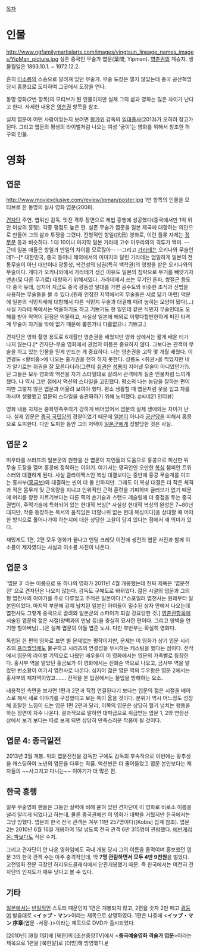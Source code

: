 [[목차]]

= 인물 =
http://www.ngfamilymartialarts.com/images/vingtsun_lineage_names_images/YipMan_picture.jpg
실존 중국인 무술가 엽문(葉問, Yipman).
[[영춘권]]의 계승자. 생몰월일은 1893.10.1. ~ 1972.12.2.

흔히 [[이소룡]]의 스승으로 알려져 있던 무술가. 무술 도장은 열지 않았는데 중국 공산혁명 당시 홍콩으로 도피하여 그곳에서 도장을 연다. 

동명 영화(2번 항목)의 모티브가 된 인물이지만 실제 그의 삶과 영화는 많은 차이가 난다고 한다. 자세한 내용은 [[영춘권]] 항목을 참조.

실제 엽문이 어떤 사람이었는지 보려면 [[왕가위]] 감독의 [[일대종사]](2013)가 오히려 참고가 된다. 그리고 엽문의 평생의 라이벌처럼 나오는 여성 '궁이'는 영화를 위해서 창조한 허구의 인물. 

= 영화 =
== 엽문 ==
http://www.moviexclusive.com/review/ipman/poster.jpg
1번 항목의 인물을 모티브로 한 동명의 실사 영화 엽문(2008).

[[견자단]] 주연. 엽위신 감독. 멋진 격투 장면으로 제법 흥행에 성공했다(중국에서만 1억 위안 이상의 흥행). 각종 평점도 높은 편. 실존 무술가 엽문을 일본 제국에 대항하는 의인으로 만들어 그의 삶과 투쟁을 그렸다. 전형적인 항일(抗日) 영화로, 이런 플롯 자체는 [[정무문]] 등과 비슷하다. 1 대 10이나 마지막 일본 가라테 고수 미우라와의 격투가 백미. --근데 일본 애들은 항일과 반일의 차이를 모르잖아-- --그리고 [[가라테]]는 오키나와 무술인데?--[* 대한민국, 중국 등이나 해외에서의 이미지와 달린 가라테는 엄밀하게 일본의 전통무술이 아닌 대만이나 광동성, 복건성의 남권(특히 백학권)의 영향을 받은 오키나와의 무술이다. 게다가 오키나와에서 가라테가 생긴 이유도 일본의 침략으로 무기를 빼앗기자 맨손(및 다른 무기로) 대항하기 위해서였다. 가라데에서 쓰는 무기인 톤파, 쌍절곤 등도 다 중국 유래, 심지어 지금도 중국 광동성 일대를 가면 공수도와 비슷한 초식과 신법을 사용하는 무술들을 볼 수 있다.(원래 인접한 지역에서의 무술들은 서로 닮기 마련) 덕분에 일본의 식민지배에 대항해서 다른 식민지 무술과 대결해 때려 눕히는 모양이 됐다(...) 사실 가라테 쪽에서는 억울하기도 하고 기쁘기도 한 일인데 같은 식민지 무술인데도 오해를 받아 악역이 된점은 억울하고, 사실상 일본에 해외로 이렇다할만한하게 퍼진 타격계 무술이 자기들 밖에 없기 때문에 뽑힌거나 다름없으니 기쁘고.]

{{{#!html
<iframe width="420" height="315" src="http://www.youtube.com/embed/Rv1aPIujgNI" frameborder="0" allowfullscreen></iframe>}}}


{{{#!html
<iframe width="560" height="315" src="//www.youtube.com/embed/MCoH4FVgi7M" frameborder="0" allowfullscreen></iframe>}}}

견자단은 영화 촬영 용도로 6개월만 영춘권을 배웠지만 영화 상에서는 짧게 배운 티가 나지 않는다.[* 견자단-무술 영화에서 권법의 이름은 중요하지 않다. 그보다는 관객이 무술을 하고 있는 인물을 믿게 만드는 게 중요하다. 나는 영춘권을 고작 몇 개월 배웠다. 이연걸도 <황비홍>에 나오는 홍가권을 전혀 하지 못한다. 성룡도 <취권>을 찍었지만 내가 알기로는 취권을 잘 모른다더라(그런데 [[취권]]은 [[성룡]]이 지어낸 무술이 아니었던가?). 단 그들은 모두 영화의 액션을 자기 스타일대로 살려서 관객에게 실존 인물처럼 느끼게 했다. 나 역시 그런 점에서 액션의 스타일을 고민했다. 평소의 나는 농담을 잘하는 편이지만 그렇지 않은 엽문과 어울려 보여야 했다. 평소 생활할 때 엽문처럼 옷을 입고 차를 마시며 생활했고 엽문의 스타일을 습관화하기 위해 노력했다. [http://www.cine21.com/Article/article_view.php?mm=005001002&article_id=60973 #]씨네21 인터뷰]

영화 내용 자체는 중화민족주의가 강하게 배어있어서 엽문의 실제 생애와는 차이가 난다. 실제 엽문은 [[중국 국민당]]의 경찰이었기 때문에 [[일본]]이 아니라 [[공산당]]을 피해서 홍콩으로 도피한다. 다만 도피한 동안 그의 저택이 [[일본군]]에게 징발당한 것은 사실. 

== 엽문 2 ==
미우라를 쓰러뜨려 일본군의 원한을 산 엽문이 지인들의 도움으로 홍콩으로 피신한 뒤 무술 도장을 열며 홍콩에 정착하는 이야기. 여기서는 영국인인 오만한 [[복싱]] 챔피언 트위스터와 대결하게 된다. 사실 클라이맥스인 복싱 대결보다는 중반에 홍콩 무술계를 이끄는 홍사부([[홍금보]])와 대결하는 씬이 더 볼 만하지만. 
그래도 이 복싱 대결은 더 작은 체격과 적은 몸무게 및 근육량을 지니고 인위적인 근력 훈련을 기피하며 글러브가 없기 때문에 머리를 향한 지르기보다는 다른 쪽의 손기술과 스탠드 레슬링에 더 중점을 두는 중국권법이, 주먹기술에 특화되어 있는 현대적 복싱[* 사실상 현대적 복싱의 완성은 7~80년대지만, 작중 등장하는 복서의 움직임은 더할나위 없는 현대 복싱이다]을 상대할 때 어떠한 방식으로 풀어나가야 하는지에 대한 상당한 고찰이 담겨 있다는 점에서 꽤 의미가 있다.

{{{#!html
<object id='skplayer' name='skplayer' width='640' height='384' classid='clsid:D27CDB6E-AE6D-11cf-96B8-444553540000' codebase='http://download.macromedia.com/pub/shockwave/cabs/flash/swflash.cab#version=9.0.115.00'><param name='movie' value='http://v.nate.com/v.sk/movie/0|213571892/20100622120601119067541001' /><param name='allowFullscreen' value='true' /><param name='allowScriptAccess' value='always' /><param name='wmode' value='transparent' /><embed src='http://v.nate.com/v.sk/movie/0|213571892/20100622120601119067541001' wmode='transparent' allowScriptAccess='always' allowFullscreen='true' name='skplayer' width='640' height='384' type='application/x-shockwave-flash' pluginspage='http://www.macromedia.com/go/getflashplayer' /></object><P><object id='skplayer' name='skplayer' width='480' height='384' classid='clsid:D27CDB6E-AE6D-11cf-96B8-444553540000' codebase='http://download.macromedia.com/pub/shockwave/cabs/flash/swflash.cab#version=9.0.115.00'><param name='movie' value='http://v.nate.com/v.sk/movie/0|215912750/20101216131201251647261001' /><param name='allowFullscreen' value='true' /><param name='allowScriptAccess' value='always' /><param name='wmode' value='transparent' /><embed src='http://v.nate.com/v.sk/movie/0|215912750/20101216131201251647261001' wmode='transparent' allowScriptAccess='always' allowFullscreen='true' name='skplayer' width='480' height='384' type='application/x-shockwave-flash' pluginspage='http://www.macromedia.com/go/getflashplayer' /></object>}}}

재밌게도 1편, 2편 모두 영화가 끝나고 엔딩 크레딧 이전에 생전의 엽문 사진과 함께 이소룡이 제자였다는 사실과 이소룡 사진이 나온다.

== 엽문 3 ==
'엽문 3' 라는 이름으로 또 하나의 영화가 2011년 4월 개봉했는데 진짜 제목은 '엽문전전' 으로 견자단은 나오지 않는다. 감독도 구예도로 바뀌었다. 젊은 시절의 엽문과 그의 형 엽천사의 이야기를 주로 다루었고 주적은 일본이다.[*스포일러 엽천사는 원래부터 일본인이었다. 마지막 부분에 강제 납치된 일본인 아이들이 밀수된 상자 안에서 나오는데 엽천사도 그렇게 중국으로 끌려와 일본군의 스파이가 되길 강요당한 것.] [[영춘권]]항목에 서술된 엽문의 젊은 시절(양벽과의 만남 등)을 충실히 묘사한 편이다. 그리고 양벽을 연기한 할아버님(…)은 실제 엽문의 아들 엽준 노사. 다만 후반부는 확실히 영화다.

독립된 한 편의 영화로 보면 별 문제없는 평작이지만, 문제는 이 영화가 상기 엽문 시리즈의 [[프리퀄]]임에도 불구하고 시리즈의 연결성을 무시하는 캐스팅을 했다는 점이다. 전작에서 엽문의 라이벌 기믹으로 나왔던 배우들이 이 영화에서는 엽문의 가족뻘로 등장한다. 홍사부 역을 맡았던 홍금보가 이 영화에서는 진화순 역으로 나오고, 금사부 역을 맡았던 번소황이 여기서 엽천사로 나온다. 심지어 젊은 엽문 역의 두우항은 엽문 2에서는 홍사부의 제자역이었고……. 전작을 본 입장에서는 몰입을 방해하는 요소.

내용적인 측면을 보자면 1편과 2편과 직접 연결된다기 보다는 엽문의 젊은 시절을 베이스로 해서 새로 이야기를 구성했다고 보는 쪽이 옳을 것이다. 분위기 역시 어느정도 성장해 초탈한 느낌이 드는 엽문 1편 2편과 달리, 이쪽의 엽문은 상당히 혈기 넘치는 행동을 하는 장면이 자주 나온다. 결과적으로 말하면 대박급으로 취급받는 엽문 1, 2와 연장선 상에서 보기 보다는 따로 보게 되면 상당히 만족스러운 작품이 될 것이다.

== 엽문 4: 종극일전 ==
2013년 3월 개봉. 위의 엽문전전을 감독한 구예도 감독의 후속작으로 이번에는 황추생을 캐스팅하여 노년의 엽문을 다루는 작품. 액션씬은 더 줄어들었고 엽문 본인보다는 제자들의 ~~사고치고 다니는~~ 이야기가 더 많은 편. 

== 한국 흥행 ==
일부 무술영화 팬들은 그동안 실력에 비해 묻혀 있던 견자단이 이 영화로 비로소 이름을 널리 알리게 되었다고 하는데, 물론 중국권에선 이 영화가 대박을 거뒀지만 한국에서는 그냥 망했다. 엽문의 한국 전국 관객은 겨우 11만 257명이다([Kobis] 집계 참조). 엽문 2는 2010년 6월 16일 개봉하여 1달 넘도록 전국 관객 6만 315명이 관람했다. [[에반게리온: 파]]보다도 적은 수치. 

그리고 견자단이 안 나온 영화임에도 국내 개봉 당시 그의 이름을 들먹이며 홍보했던 엽문 3의 한국 관객 수는 아주 충격적인데, 딱 '''7명 관람하면서 모두 4만 9천원'''을 벌었다. 고전영화 전문 극장인 허리우드클래식에서 단관개봉했기 때문. 즉 한국에서는 여전히 견자단의 인지도가 매우 낮다고 볼 수 있다.

== 기타 ==
[[일본]]에서는 [[반일]]적인 스토리 때문인지 1편은 개봉되지 않고, 2편을 숫자 2만 떼고 [[광둥어]] 발음대로 <'''イップ・マン'''>이라는 제목으로 상영하였다. 1편은 나중에 <'''イップ・マン 序章'''(엽문 -서장-)>이라는 제목으로 DVD가 출시되었다.

[2010년] [8월 1일]에 [북한]의 [조선중앙TV]에서 <'''중국예술영화 격술가 엽문'''>이라는 제목으로 1편을 [북한말]로 [더빙]해 방영했다.[http://news.naver.com/main/read.nhn?mode=LSD&mid=sec&sid1=100&oid=001&aid=0004585834 #]
